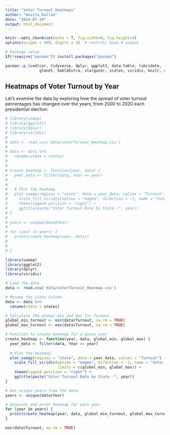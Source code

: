 ```yaml
---
title: "Voter Turnout Heatmaps"
author: "Anvita Kallam"
date: "2024-07-24"
output: html_document
---
```


```r
knitr::opts_chunk$set(echo = T, fig.width=8, fig.height=4)
options(scipen = 999, digits = 3)  # controls base R output

# Package setup
if(!require("pacman")) install.packages("pacman")

pacman::p_load(car, tidyverse, dplyr, ggplot2, data.table, lubridate, 
               glmnet, kableExtra, stargazer, scales, viridis, knitr, readr, usmap)

```

## Heatmaps of Voter Turnout by Year

Let's examine the data by exploring how the spread of voter turnout percentages has changed over the years, from 2000 to 2020 each presidential election.


```r

# library(usmap)
# library(ggplot2)
# library(dplyr)
# library(viridis)
# 
# data <- read.csv('data/voterTurnout_Heatmap.csv')
# 
# data <- data %>%
#   rename(state = states)
# 
# 
# create_heatmap <- function(year, data) {
#   year_data <- filter(data, Year == year)
#   
# 
#   # Plot the heatmap
#   plot_usmap(regions = "state", data = year_data, values = "Turnout") +
#     scale_fill_viridis(option = "magma", direction = -1, name = "Voter Turnout Rate") +
#     theme(legend.position = "right") +
#     ggtitle(paste("Voter Turnout Rate by State -", year))
# }
# 
# years <- unique(data$Year)
# 
# for (year in years) {
#   print(create_heatmap(year, data))
#   
#   
# }
```


```r

library(usmap)
library(ggplot2)
library(dplyr)
library(viridis)

# Load the data
data <- read.csv('data/voterTurnout_Heatmap.csv')

# Rename the state column
data <- data %>%
  rename(state = states)

# Calculate the global min and max for Turnout
global_min_turnout <- min(data$Turnout, na.rm = TRUE)
global_max_turnout <- max(data$Turnout, na.rm = TRUE)

# Function to create heatmap for a given year
create_heatmap <- function(year, data, global_min, global_max) {
  year_data <- filter(data, Year == year)
  
  # Plot the heatmap
  plot_usmap(regions = "state", data = year_data, values = "Turnout") +
    scale_fill_viridis(option = "magma", direction = -1, name = "Voter Turnout Rate",
                       limits = c(global_min, global_max)) +
    theme(legend.position = "right") +
    ggtitle(paste("Voter Turnout Rate by State -", year))
}

# Get unique years from the data
years <- unique(data$Year)

# Generate and print heatmap for each year
for (year in years) {
  print(create_heatmap(year, data, global_min_turnout, global_max_turnout))
}


```

```r

max(data$Turnout, na.rm = TRUE)

```
